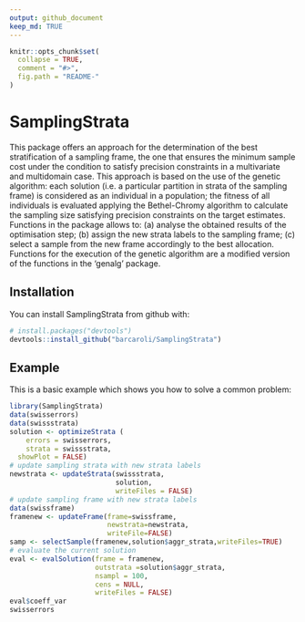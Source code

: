 ```yaml
---
output: github_document
keep_md: TRUE
---
```


<!-- README.md is generated from README.Rmd. Please edit README.Rmd file -->

```r
knitr::opts_chunk$set(
  collapse = TRUE,
  comment = "#>",
  fig.path = "README-"
)
```

# SamplingStrata

This package offers an approach for the determination of the best 
stratification of a sampling frame, the one that ensures the 
minimum sample cost under the condition to satisfy precision 
constraints in a multivariate and multidomain case. This 
approach is based on the use of the genetic algorithm: each 
solution (i.e. a particular partition in strata of the sampling 
frame) is considered as an individual in a population; the 
fitness of all individuals is evaluated applying the 
Bethel-Chromy algorithm to calculate the sampling size 
satisfying precision constraints on the target estimates. 
Functions in the package allows to: 
(a) analyse the obtained results of the optimisation step; 
(b) assign the new strata labels to the sampling frame; 
(c) select a sample from the new frame accordingly to the best allocation. 
Functions for the execution of the genetic algorithm are a modified 
version of the functions in the 'genalg' package.  

## Installation

You can install SamplingStrata from github with:

```r
# install.packages("devtools")
devtools::install_github("barcaroli/SamplingStrata")
```

## Example

This is a basic example which shows you how to solve a common problem:

```r
library(SamplingStrata)
data(swisserrors)
data(swissstrata)
solution <- optimizeStrata (
	errors = swisserrors,
	strata = swissstrata,
  showPlot = FALSE)
# update sampling strata with new strata labels
newstrata <- updateStrata(swissstrata, 
                          solution, 
                          writeFiles = FALSE)
# update sampling frame with new strata labels
data(swissframe)
framenew <- updateFrame(frame=swissframe,
                        newstrata=newstrata,
                        writeFile=FALSE)
samp <- selectSample(framenew,solution$aggr_strata,writeFiles=TRUE)
# evaluate the current solution
eval <- evalSolution(frame = framenew, 
                     outstrata =solution$aggr_strata, 
                     nsampl = 100, 
                     cens = NULL, 
                     writeFiles = FALSE)
eval$coeff_var
swisserrors
```

